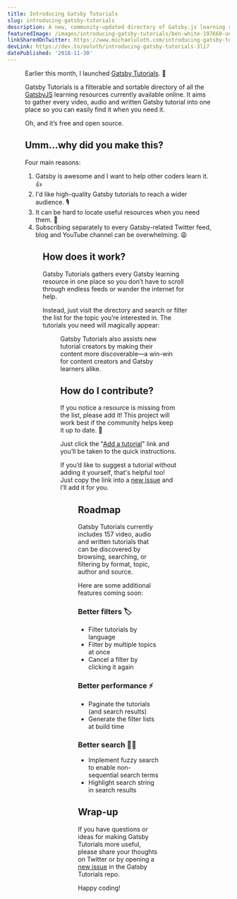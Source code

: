 ```yaml
---
title: Introducing Gatsby Tutorials
slug: introducing-gatsby-tutorials
description: A new, community-updated directory of Gatsby.js learning resources.
featuredImage: /images/introducing-gatsby-tutorials/ben-white-197668-unsplash.jpg
linkSharedOnTwitter: https://www.michaeluloth.com/introducing-gatsby-tutorials/
devLink: https://dev.to/ooloth/introducing-gatsby-tutorials-3li7
datePublished: '2018-11-30'
---
```


<Figure
  caption="Photo by Ben White."
  alt="A boy holding a book with his mouth open in wonder."
  imageUrl="/images/introducing-gatsby-tutorials/ben-white-197668-unsplash.jpg"
  width={4000}
  height={2670}
  priority
/>

Earlier this month, I launched [Gatsby Tutorials](https://www.gatsbytutorials.com). 🎉

Gatsby Tutorials is a filterable and sortable directory of all the [GatsbyJS](https://www.gatsbyjs.org) learning resources currently available online. It aims to gather every video, audio and written Gatsby tutorial into one place so you can easily find it when you need it.

Oh, and it’s free and open source.

<!-- <Tweet id="1062610482748522497" /> -->

## Umm…why did you make this?

Four main reasons:

1. Gatsby is awesome and I want to help other coders learn it. 👍
2. I'd like high-quality Gatsby tutorials to reach a wider audience. 🎙️
3. It can be hard to locate useful resources when you need them. 🧐
4. Subscribing separately to every Gatsby-related Twitter feed, blog and YouTube channel can be overwhelming. 😩

<Figure
  caption="Jimmy Fallon losing his mind."
  alt="Jimmy Fallon gesturing about running around frantically."
  imageUrl="https://media.giphy.com/media/3o7TKs2XTu7R5DefUk/giphy.gif"
  width={384}
  height={299}
/>

## How does it work?

Gatsby Tutorials gathers every Gatsby learning resource in one place so you don’t have to scroll through endless feeds or wander the internet for help.

Instead, just visit the directory and search or filter the list for the topic you’re interested in. The tutorials you need will magically appear:

<Figure
  caption="Screenshot of gatsbytutorials.com with a successful search result for the word “blazing”."
  alt="Screenshot of gatsbytutorials.com with a successful search result for the word “blazing”."
  imageUrl="/images/introducing-gatsby-tutorials/search-example.jpg"
  width={2500}
  height={1912}
/>

Gatsby Tutorials also assists new tutorial creators by making their content more discoverable—a win-win for content creators and Gatsby learners alike.

## How do I contribute?

If you notice a resource is missing from the list, please add it! This project will work best if the community helps keep it up to date. 🙌

Just click the "[Add a tutorial](https://github.com/ooloth/gatsby-tutorials#how-do-i-add-a-tutorial)" link and you’ll be taken to the quick instructions.

If you’d like to suggest a tutorial without adding it yourself, that's helpful too! Just copy the link into a [new issue](https://github.com/ooloth/gatsby-tutorials/issues/new) and I’ll add it for you.

<Figure
  caption="A group of friends happily jumping up and down with their arms around each other."
  alt="A group of friends happily jumping up and down with their arms around each other."
  imageUrl="https://media.giphy.com/media/l0HlGPNqhq07VzPeU/giphy.gif"
  width={480}
  height={270}
/>

## Roadmap

Gatsby Tutorials currently includes 157 video, audio and written tutorials that can be discovered by browsing, searching, or filtering by format, topic, author and source.

Here are some additional features coming soon:

### Better filters 🏷

- Filter tutorials by language
- Filter by multiple topics at once
- Cancel a filter by clicking it again

### Better performance ⚡️

- Paginate the tutorials (and search results)
- Generate the filter lists at build time

### Better search 🕵️‍♂️

- Implement fuzzy search to enable non-sequential search terms
- Highlight search string in search results

## Wrap-up

If you have questions or ideas for making Gatsby Tutorials more useful, please share your thoughts on Twitter or by opening a [new issue](https://github.com/ooloth/gatsby-tutorials/issues/new) in the Gatsby Tutorials repo.

Happy coding!
